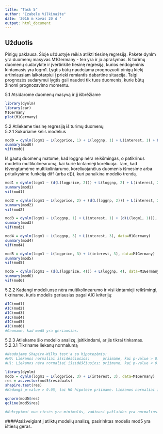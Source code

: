 ```yaml
---
title: "Task 5"
author: "Izabele Vilkinaite"
date: '2016 m kovas 20 d '
output: html_document
---
```

## Užduotis

Pinigų paklausa. Šioje užduotyje reikia atlikti tiesinę regresiją. Pakete dynlm yra duomenų masyvas M1Germany - ten yra ir jo aprašymas. Iš turimų duomenų sudarykite ir įvertinkite tiesinę regresiją, kurios endogeninis kintamasis yra logm1. Lygtis būtų naudojama prognozuoti pinigų kiekį artimiausiam laikotarpiui į prieki remiantis dabartine situacija. Taigi prognozės sudarymui lygtis gali naudoti tik tuos duomenis, kurie būtų žinomi prognozavimo momentu.

5.1 Atsidarome duomenų masyvą ir jį išbrėžiame
```r
library(dynlm)  
library(car)  
M1Germany    
plot(M1Germany)    
```

5.2 Atliekame tiesinę regresiją iš turimų duomenų   
5.2.1 Sukuriame kelis modelius
```r
mod0 = dynlm(logm1 ~ L(logprice, 1) + L(loggnp, 1) + L(interest, 1) + L(logm1, 1), data=M1Germany)
summary(mod0)
vif(mod0) 
```
Iš gautų duomenų matome, kad loggnp nėra reikšmingas, o patikrinus modelio multikolinearumą, kai kurie kintamieji koreliuoja. Tam, kad išvengtumėme multikoliniarumo, koreliuojančius duomenis išmesime arba pritaikysime funkciją diff (arba d()), kuri panaikina modelio trendą.
```r
mod1 = dynlm(logm1 ~ (d(L(logprice, 2))) + L(loggnp, 2) + L(interest, 2), data=M1Germany)  
summary(mod1)  
vif(mod1)  

mod2 = dynlm(logm1 ~ L(logprice, 2) + (d(L(loggnp, 2))) + L(interest, 2), data=M1Germany)  
summary(mod2)  
vif(mod2)  

mod3 = dynlm(logm1 ~ L(loggnp, 1) + L(interest, 1) + (d(L(logm1, 1))), data=M1Germany)
summary(mod3)  
vif(mod3)  

mod4 = dynlm(logm1 ~ L(loggnp, 3) + L(interest, 3), data=M1Germany)  
summary(mod4)  
vif(mod4)  

mod5 = dynlm(logm1 ~ L(logprice, 3) + L(interest, 3), data=M1Germany)  
summary(mod5)   
vif(mod5)  

mod6 = dynlm(logm1 ~ (d(L(logprice, 4))) + L(loggnp, 4), data=M1Germany)  
summary(mod6)  
vif(mod6)
```
5.2.2 Kadangi modeliuose nėra multikolinearumo ir visi kintamieji reikšmingi, tikriname, kuris modelis geriausias pagal AIC kriterijų:
```r
AIC(mod1)  
AIC(mod2)  
AIC(mod3)  
AIC(mod4)  
AIC(mod5)  
AIC(mod6)  
#Gauname, kad mod5 yra geriausias. 
```
5.2.3 Atliekame šio modelio analizę, įsitikindami, ar jis tikrai tinkamas.  
5.2.3.1 Tikriname liekanų normalumą  
```r
#Naudojame Shapiro-Wilks test'a su hipotezėmis:     
#H0: Liekanos normaliai išsidėsčiusios;      priimame, kai p-value > 0.05    
#H1: Liekanos nėra normaliai išsidėščiusios; priimane, kai p-value < 0.05  

library(dynlm)
mod5 = dynlm(logm1 ~ L(logprice, 3) + L(interest, 3), data=M1Germany) 
res = as.vector(mod5$residuals)  
shapiro.test(res) 
#Kadangi p-value > 0.05, tai H0 hipoteze priimame. Liekanos normaliai išsidėščiusios.Išbrėžiame grafiką.

qqnorm(mod5$res)
qqline(mod5$res)

#Nukrypimai nuo tiesės yra minimalūs, vadinasi paklaidos yra normalios. 
```
####Atsižvelgiant į atliktų modelių analizę, pasirinktas modelis mod5 yra ištiesų geras. 
